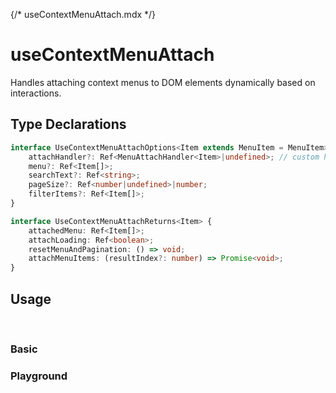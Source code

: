{/* useContextMenuAttach.mdx */}



<Meta of={useContextMenuAttachStories}/>


# useContextMenuAttach

Handles attaching context menus to DOM elements dynamically based on interactions.

## Type Declarations

```typescript
interface UseContextMenuAttachOptions<Item extends MenuItem = MenuItem> {
    attachHandler?: Ref<MenuAttachHandler<Item>|undefined>; // custom handler
    menu?: Ref<Item[]>;
    searchText?: Ref<string>;
    pageSize?: Ref<number|undefined>|number;
    filterItems?: Ref<Item[]>;
}

interface UseContextMenuAttachReturns<Item> {
    attachedMenu: Ref<Item[]>;
    attachLoading: Ref<boolean>;
    resetMenuAndPagination: () => void;
    attachMenuItems: (resultIndex?: number) => Promise<void>;
}
```

## Usage
<br/>

### Basic
<Canvas of={useContextMenuAttachStories.Basic}/>

### Playground
<Canvas of={useContextMenuAttachStories.Playground}/>
<Controls of={useContextMenuAttachStories.Playground}/>

<br/>
<br/>
